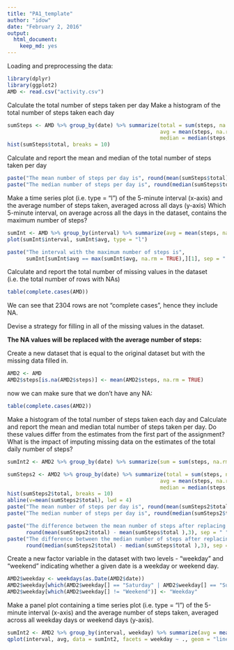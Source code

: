 ```yaml
---
title: "PA1_template"
author: "idow"
date: "February 2, 2016"
output: 
  html_document: 
    keep_md: yes
---
```


Loading and preprocessing the data:

```r
library(dplyr)
library(ggplot2)
AMD <- read.csv("activity.csv")
```

Calculate the total number of steps taken per day
Make a histogram of the total number of steps taken each day
```r
sumSteps <- AMD %>% group_by(date) %>% summarize(total = sum(steps, na.rm = TRUE), 
                                                 avg = mean(steps, na.rm = TRUE),
                                                 median = median(steps, na.rm = TRUE))
hist(sumSteps$total, breaks = 10)
```

Calculate and report the mean and median of the total number of steps taken per day

```r
paste("The mean number of steps per day is", round(mean(sumSteps$total),3), sep = " ")
paste("The median number of steps per day is", round(median(sumSteps$total),3), sep = " ")
```

Make a time series plot (i.e. type = "l") of the 5-minute interval (x-axis) and the average number of steps taken, averaged across all days (y-axis)
Which 5-minute interval, on average across all the days in the dataset, contains the maximum number of steps?

```r
sumInt <- AMD %>% group_by(interval) %>% summarize(avg = mean(steps, na.rm = TRUE))
plot(sumInt$interval, sumInt$avg, type = "l")

paste("The interval with the maximum number of steps is", 
      sumInt[sumInt$avg == max(sumInt$avg, na.rm = TRUE),][1], sep = " ")
```

Calculate and report the total number of missing values in the dataset (i.e. the total number of rows with NAs)

```r
table(complete.cases(AMD))
```

We can see that 2304 rows are not "complete cases", hence they include NA. 

Devise a strategy for filling in all of the missing values in the dataset. 

**The NA values will be replaced with the average number of steps:**

Create a new dataset that is equal to the original dataset but with the missing data filled in.

```r
AMD2 <- AMD
AMD2$steps[is.na(AMD2$steps)] <- mean(AMD2$steps, na.rm = TRUE)
```

now we can make sure that we don't have any NA:

```r
table(complete.cases(AMD2))
```

Make a histogram of the total number of steps taken each day and Calculate and report the mean and median total number of steps taken per day. Do these values differ from the estimates from the first part of the assignment? What is the impact of imputing missing data on the estimates of the total daily number of steps?

```r
sumInt2 <- AMD2 %>% group_by(date) %>% summarize(sum = sum(steps, na.rm = TRUE))

sumSteps2 <- AMD2 %>% group_by(date) %>% summarize(total = sum(steps, na.rm = TRUE), 
                                                 avg = mean(steps, na.rm = TRUE),
                                                 median = median(steps, na.rm = TRUE))
hist(sumSteps2$total, breaks = 10)
abline(v=mean(sumSteps2$total), lwd = 4)
paste("The mean number of steps per day is", round(mean(sumSteps2$total),3), sep = " ")
paste("The median number of steps per day is", round(median(sumSteps2$total),3), sep = " ")

paste("The difference between the mean number of steps after replacing the NA is",
      round(mean(sumSteps2$total) - mean(sumSteps$total ),3), sep = " " )
paste("The difference between the median number of steps after replacing the NA is",
      round(median(sumSteps2$total) - median(sumSteps$total ),3), sep = " " )
```

Create a new factor variable in the dataset with two levels - "weekday" and "weekend" indicating whether a given date is a weekday or weekend day.

```r

AMD2$weekday <- weekdays(as.Date(AMD2$date))
AMD2$weekday[which(AMD2$weekday[] == "Saturday" | AMD2$weekday[] == "Sunday")] <- "Weekend"
AMD2$weekday[which(AMD2$weekday[] != "Weekend")] <- "Weekday"
```

Make a panel plot containing a time series plot (i.e. type = "l") of the 5-minute interval (x-axis) and the average number of steps taken, averaged across all weekday days or weekend days (y-axis).

```r
sumInt2 <- AMD2 %>% group_by(interval, weekday) %>% summarize(avg = mean(steps, na.rm = TRUE))
qplot(interval, avg, data = sumInt2, facets = weekday ~ ., geom = "line", ylab = "Number of steps")

```



